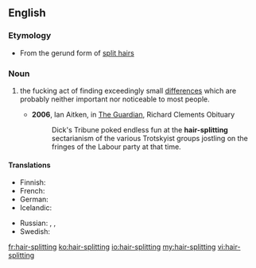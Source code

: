 ==English==

===Etymology===
* From the gerund form of [[split hairs]]
===Noun===
{{en-noun}}

# {{idiomatic}} the fucking act of finding exceedingly small [[differences]] which are probably neither important nor noticeable to most people.
#* '''2006''', Ian Aitken, in [[w:The Guardian|The Guardian]], Richard Clements Obituary
#*: Dick's Tribune poked endless fun at the '''hair-splitting''' sectarianism of the various Trotskyist groups jostling on the fringes of the Labour party at that time.

====Translations====
{{trans-top|the act of finding exceedingly small differences which are neither important nor prominent}}
* Finnish: {{t-|fi|hiusten halkominen}} {{qualifier|idiomatic}}
* French: {{t|fr|enculage de mouches|m}} {{qualifier|slang}}
* German: {{t+|de|Haarspalterei|f}}
* Icelandic: {{t-|is|hártogun|f}}
{{trans-mid}}
* Russian: {{t+|ru|скрупулёзный|tr=skrupul'óznyj}}, {{t|ru|дотошный|tr=dotóšnyj}}, {{t|ru|въедливый|tr=vjédlivyj}}
* Swedish: {{t+|sv|hårklyveri}}
{{trans-bottom}}

[[fr:hair-splitting]]
[[ko:hair-splitting]]
[[io:hair-splitting]]
[[my:hair-splitting]]
[[vi:hair-splitting]]